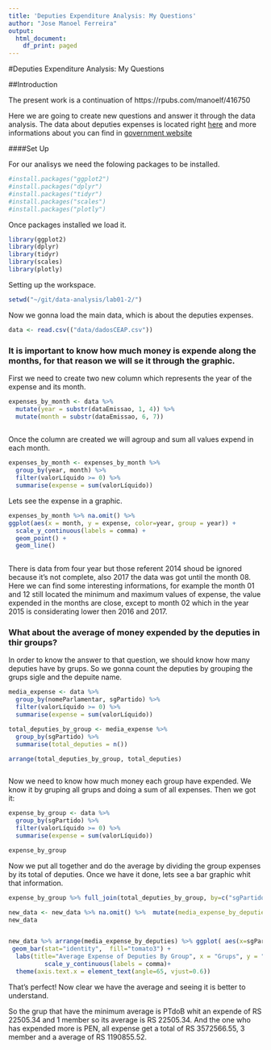 ```yaml
---
title: 'Deputies Expenditure Analysis: My Questions'
author: "Jose Manoel Ferreira"
output:
  html_document:
    df_print: paged
---
```


#Deputies Expenditure Analysis: My Questions


##Introduction

 <p> The present work is a continuation of https://rpubs.com/manoelf/416750<p>
  
 <p> Here we are going to create new questions and answer it through the data analysis. The data about deputies expenses is located right  <a href="https://canvas.instructure.com/courses/1402758/files/67618888/download?verifier=ibyou5PYo9aaFgRaefc0keYkHhkQ2EqIArdmI1bq&wrap=1">here</a> and more informations about you can find in <a href="http://www2.camara.leg.br/transparencia/acesso-a-informacao/copy_of_perguntas-frequentes/cota-para-o-exercicio-da-atividade-parlamentar"> government website</a>
</p>



####Set Up

<p>For our analisys we need the folowing packages to be installed.</p>

```r
#install.packages("ggplot2")
#install.packages("dplyr")
#install.packages("tidyr")
#install.packages("scales")
#install.packages("plotly")
```

<p>Once packages installed we load it.</p>

```r
library(ggplot2)
library(dplyr)
library(tidyr)
library(scales)
library(plotly)
```

<p>Setting up the workspace.</p>

```r
setwd("~/git/data-analysis/lab01-2/")
```

<p>Now we gonna load the main data, which is about the deputies expenses.</p>

```r
data <- read.csv(("data/dadosCEAP.csv"))
```

### It is important to know how much money is expende along the months, for that reason we will se it through the graphic.

<p>First we need to create two new column which represents the year of the expense and its month.</p>

```r
expenses_by_month <- data %>%
  mutate(year = substr(dataEmissao, 1, 4)) %>%
  mutate(month = substr(dataEmissao, 6, 7))
  
```

<p>Once the column are created we will agroup and sum all values expend in each month.</p>

```r
expenses_by_month <- expenses_by_month %>%
  group_by(year, month) %>%
  filter(valorLíquido >= 0) %>%
  summarise(expense = sum(valorLíquido))
```

<p>Lets see the expense in a graphic.</p>



```r
expenses_by_month %>% na.omit() %>% 
ggplot(aes(x = month, y = expense, color=year, group = year)) +
  scale_y_continuous(labels = comma) +
  geom_point() +
  geom_line()
  
```


<p>There is data from four year but those referent 2014 shoud be ignored because it's not complete, also 2017 the data was got until the month 08.
Here we can find some interesting informations, for example the month 01 and 12 still located the minimum and maximum values of expense, the value expended in the months are close, except to month 02 which in the year 2015 is considerating lower then 2016 and 2017.</p>


### What about the average of money expended by the deputies in thir groups?

<p>
  In order to know the answer to that question, we should know how many deputies have by grups. So we gonna count the deputies by grouping the grups sigle and the depuite name.
</p>




```r
media_expense <- data %>%
  group_by(nomeParlamentar, sgPartido) %>%
  filter(valorLíquido >= 0) %>%
  summarise(expense = sum(valorLíquido))

total_deputies_by_group <- media_expense %>%
  group_by(sgPartido) %>% 
  summarise(total_deputies = n())

arrange(total_deputies_by_group, total_deputies)



```
<p> Now we need to know how much money each group have expended. We know it by gruping all grups and doing a sum of all expenses. Then we got it: </p>

```r
expense_by_group <- data %>%
  group_by(sgPartido) %>%
  filter(valorLíquido >= 0) %>%
  summarise(expense = sum(valorLíquido))

expense_by_group
```

<p>Now we put all together and do the average by dividing the group expenses by its total of deputies. Once we have it done, lets see a bar graphic whit that information.</p>


```r
expense_by_group %>% full_join(total_deputies_by_group, by=c("sgPartido" = "sgPartido")) -> new_data

new_data <- new_data %>% na.omit() %>%  mutate(media_expense_by_deputies = expense/total_deputies)
new_data


new_data %>% arrange(media_expense_by_deputies) %>% ggplot( aes(x=sgPartido, y=media_expense_by_deputies)) + 
 geom_bar(stat="identity",  fill="tomato3") + 
  labs(title="Average Expense of Deputies By Group", x = "Grups", y = "Expenses in RS") + 
          scale_y_continuous(labels = comma)+
  theme(axis.text.x = element_text(angle=65, vjust=0.6))
```

<p>That's perfect! Now clear we have the average and seeing it is better to understand.</p>

<p>So the grup that have the minimum average is PTdoB whit an expende of RS 22505.34 and 1 member so its average is RS 22505.34. And the one who has expended more is PEN, all expense get a total of RS 3572566.55, 3 member and a average of RS 1190855.52.</p>






